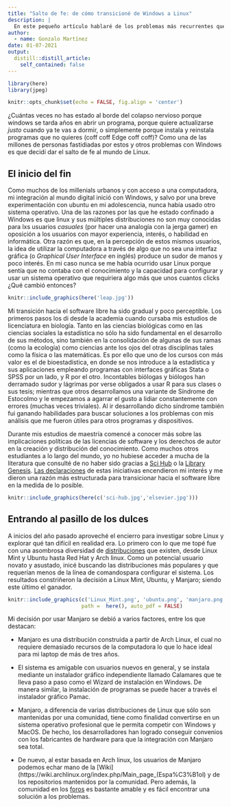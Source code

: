 ```yaml
---
title: "Salto de fe: de cómo transicioné de Windows a Linux"
description: |
  En este pequeño artículo hablaré de los problemas más recurrentes que he tuve con Windows 10, mi experiencia con Linux hasta este momento, y un par de recomendaciones y fuentes por si te interesa dejar de usar Windows.
author:
  - name: Gonzalo Martínez 
date: 01-07-2021
output:
  distill::distill_article:
    self_contained: false
---
```


```r

library(here)
library(jpeg)

knitr::opts_chunk$set(echo = FALSE, fig.align = 'center')


```

¿Cuántas veces no has estado al borde del colapso nervioso porque windows se tarda años en abrir un programa, porque quiere actualizarse *justo* cuando ya te vas a dormir, o simplemente porque instala y reinstala programas que no quieres (coff coff Edge coff coff)? Como una de las millones de personas fastidiadas por estos y otros problemas con Windows es que decidí dar el salto de fe al mundo de Linux.

## El inicio del fin

Como muchos de los millenials urbanos y con acceso a una computadora, mi integración al mundo digital inició con Windows, y salvo por una breve experimentación con ubuntu en mi adolescencia, nunca había usado otro sistema operativo. Una de las razones por las que he estado confinado a Windows es que linux y sus múltiples distribuciones no son muy conocidas para lxs usuarios *casuales* (por hacer una analogía con la jerga gamer) en oposición a los usuarios con mayor experiencia, interés, o habilidad en informática. Otra razón es que, en la percepción de estos mismos usuarios, la idea de utilizar la computadora a través de algo que no sea una interfaz gráfica (o *Graphical User Interface* en inglés) produce un sudor de manos y poco interés. En mi caso nunca se me había ocurrido usar Linux porque sentía que no contaba con el conocimiento y la capacidad para configurar y usar un sistema operativo que requiriera algo más que unos cuantos clicks ¿Qué cambió entonces?

```r

knitr::include_graphics(here('leap.jpg'))

```


Mi transición hacia el software libre ha sido gradual y poco perceptible. Los primeros pasos los di desde la academia cuando cursaba mis estudios de licenciatura en biología. Tanto en las ciencias biológicas como en las ciencias sociales la estadística no sólo ha sido fundamental en el desarrollo de sus métodos, sino también en la consolidación de algunas de sus ramas (como la ecología) como ciencias ante los ojos del otras disciplinas tales como la física o las matemáticas. Es por ello que uno de los cursos con más valor es el de bioestadística, en donde se nos introduce a la estadística y sus aplicaciones empleando programas con interfaces gráficas Stata o SPSS por un lado, y R por el otro. Incontables biólogas y biólogos han derramado sudor y lágrimas por verse obligados a usar R para sus clases o sus tesis; mientras que otros desarrollamos una variante de Síndrome de Estocolmo y le empezamos a agarrar el gusto a lidiar constantemente con errores (muchas veces triviales). Al ir desarrollando dicho síndrome también fui ganando habilidades para buscar soluciones a los problemas con mis análisis que me fueron útiles para otros programas y dispositivos. 

Durante mis estudios de maestría comencé a conocer más sobre las implicaciones políticas de las licencias de software y los derechos de autor en la creación y distribución del conocimiento. Como muchos otros estudiantes a lo largo del mundo, yo no hubiese acceder a mucha de la literatura que consulté de no haber sido gracias a [Sci Hub](https://es.wikipedia.org/wiki/Sci-Hub) o la [Library Genesis](https://es.wikipedia.org/wiki/Library_Genesis). [Las declaraciones](https://custodians.online/spanish.html) de estas iniciativas encendieron mi interés y me dieron una razón más estructurada para transicionar hacia el software libre en la medida de lo posible.

```r

knitr::include_graphics(here(c('sci-hub.jpg','elsevier.jpg')))

```

## Entrando al pasillo de los dulces

A inicios del año pasado aproveché el encierro para investigar sobre Linux y explorar qué tan difícil en realidad era. Lo primero con lo que me topé fue con una asombrosa diversidad de [distribuciones](https://es.wikipedia.org/wiki/Anexo:Distribuciones_Linux) que existen, desde Linux Mint y Ubuntu hasta Red Hat y Arch linux. Como un potencial usuario novato y asustado, inicé buscando las distribuciones más populares y que requerían menos de la línea de comandospara configurar el sistema. Los resultados constriñeron la decisión a Linux Mint, Ubuntu, y Manjaro; siendo este último el ganador.


```r

knitr::include_graphics(c('Linux_Mint.png', 'ubuntu.png', 'manjaro.png'),
                        path =  here(), auto_pdf = FALSE)
```

Mi decisión por usar Manjaro se debió a varios factores, entre los que destacan:

* Manjaro es una distribución construida a partir de Arch Linux, el cual no requiere demasiado recursos de la computadora lo que lo hace ideal para mi laptop de más de tres años.

* El sistema es amigable con usuarios nuevos en general, y se instala mediante un instalador gráfico independiente llamado Calamares que te lleva paso a paso como el Wizard de instalación en Windows. De manera similar, la instalación de programas se puede hacer a través el instalador gráfico Pamac.

* Manjaro, a diferencia de varias distribuciones de Linux que sólo son mantenidas por una comunidad, tiene como finalidad convertirse en un sistema operativo profesional que le permita competir con Windows y MacOS. De hecho, los desarrolladores han logrado conseguir convenios con los fabricantes de hardware para que la integración con Manjaro sea total. 

* De nuevo, al estar basada en Arch linux, los usuarios de Manjaro podemos echar mano de la [Wiki](https://wiki.archlinux.org/index.php/Main_page_(Espa%C3%B1ol) y de los repositorios mantenidos por la comunidad. Pero además, la comunidad en los [foros](https://forum.manjaro.org/) es bastante amable y es fácil encontrar una solución a los problemas.





